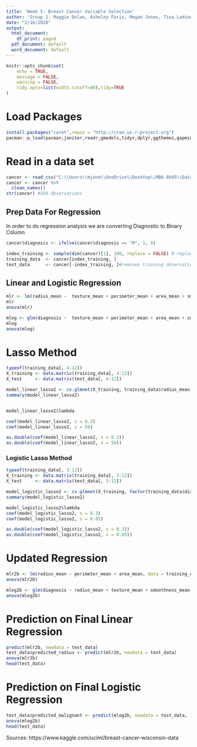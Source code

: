 ```yaml
---
title: 'Week 5: Breast Cancer Variable Selection'
author: 'Group 1: Maggie Dolan, Asheley Faris, Megan Jones, Tina Ladson, Daniel Ward'
date: "2/16/2020"
output:
  html_document:
    df_print: paged
  pdf_document: default
  word_document: default
---
```

```r
knitr::opts_chunk$set(
	echo = TRUE,
	message = FALSE,
	warning = FALSE,
	tidy.opts=list(width.cutoff=80),tidy=TRUE
)
```

# Load Packages
```r
install.packages("caret",repos = "http://cran.us.r-project.org")
pacman::p_load(pacman,janitor,readr,gmodels,tidyr,dplyr,ggthemes,gapminder,ggplot2,factoextra,e1071,cluster,kernlab,corrplot,corrgram,hrbrthemes,viridis,glmnet,rpart,rpart.plot,partykit) 
```
# Read in a data set

```r
cancer <- read_csv("C:\\Users\\mjone\\OneDrive\\Desktop\\MBA 8045\\Data\\cancer.csv") # Update to your file location
cancer <- cancer %>%
  clean_names()
str(cancer) #569 Observations
```


## Prep Data For Regression 
In order to do regression analysis we are converting Diagnostic to Binary Column

```r
cancer$diagnosis <- ifelse(cancer$diagnosis == "M", 1, 0)

index_training <- sample(dim(cancer)[1], 100, replace = FALSE) # replace = false will prevent code from selecting same observation twice
training_data  <- cancer[index_training, ]
test_data      <- cancer[-index_training, ]#removes training observations

```

## Linear and Logistic Regression

```r
mlr <- lm(radius_mean ~  texture_mean + perimeter_mean + area_mean + smoothness_mean + compactness_mean + concavity_mean + symmetry_mean + fractal_dimension_mean, data = training_data)
mlr
anova(mlr)

mlog <- glm(diagnosis ~  texture_mean + perimeter_mean + area_mean + smoothness_mean + compactness_mean + concavity_mean + symmetry_mean + fractal_dimension_mean, data = training_data)
mlog
anova(mlog)

```


# Lasso Method

```r
typeof(training_data[, 4:12])
X_training <- data.matrix(training_data[, 4:12])
X_test     <- data.matrix(test_data[, 4:12])

model_linear_lasso2 <- cv.glmnet(X_training, training_data$radius_mean, family="gaussian", nfolds = 10, type.measure = "mse", alpha = 1)
summary(model_linear_lasso2)


model_linear_lasso2$lambda

coef(model_linear_lasso2, s = 0.3)
coef(model_linear_lasso2, s = 50)

as.double(coef(model_linear_lasso2, s = 0.3))
as.double(coef(model_linear_lasso2, s = 50))

```



### Logistic Lasso Method



```r
typeof(training_data[, 3:12])
X_training <- data.matrix(training_data[, 3:12])
X_test     <- data.matrix(test_data[, 3:12])

model_logistic_lasso2 <- cv.glmnet(X_training, factor(training_data$diagnosis), family="binomial", nfolds= 5, type.measure="auc", alpha = 1)
summary(model_logistic_lasso2)

model_logistic_lasso2$lambda
coef(model_logistic_lasso2, s = 0.3)
coef(model_logistic_lasso2, s = 0.05)

as.double(coef(model_logistic_lasso2, s = 0.3))
as.double(coef(model_logistic_lasso2, s = 0.05))

```

# Updated Regression

```r
mlr2b <- lm(radius_mean ~ perimeter_mean + area_mean, data = training_data)
anova(mlr2b)

mlog2b <- glm(diagnosis ~ radius_mean + texture_mean + smoothness_mean + concave_points_mean + symmetry_mean, data = training_data)
anova(mlog2b)
```


# Prediction on Final Linear Regression
```r
predict(mlr2b, newdata = test_data)
test_data$predicted_radius <- predict(mlr2b, newdata = test_data)
anova(mlr2b)
head(test_data)
```


# Prediction on Final Logistic Regression
```r
test_data$predicted_malignant <- predict(mlog2b, newdata = test_data, type = "response")#Adds to the test data frame
anova(mlog2b)
head(test_data)
```

Sources:
https://www.kaggle.com/uciml/breast-cancer-wisconsin-data

